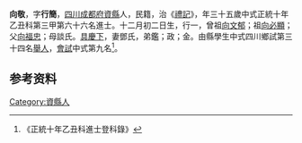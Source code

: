 {{明清人物信息框
| 姓名 = 向敬
| 原名 =
| 圖片名稱= 
| 圖片大小 =
| 圖片說明 = 
| 最高職務 =
| 國家 = 大明 
| 爵位 =
| 籍貫 = [[四川|四川]][[成都府|成都府]][[資縣|資縣]]
| 族裔 = 
| 旗籍 = 
| 字號 = 
| 諡號 =
| 出生日期 = 十二月初二日
| 出生地點 =
| 逝世日期 = 
| 逝世地點 =
| 墓葬 =
| 配偶 = 鄧氏
| 親屬 = 曾祖[[向文郁|向文郁]]，祖[[向必顯|向必顯]]，父[[向福忠|向福忠]]，母談氏
| 出身 =
* 正統十年乙丑科進士
| 經歷 =
| 著作 =  
*
*
*
}}
'''向敬'''{{BD|1411年||1470年||}}，字'''行簡'''，[[四川|四川]][[成都府|成都府]][[資縣|資縣]]人，民籍，治《[[禮記|禮記]]》，年三十五歲中式正統十年乙丑科第三甲第六十六名進士。十二月初二日生，行一，曾祖[[向文郁|向文郁]]；祖[[向必顯|向必顯]]；父[[向福忠|向福忠]]；母談氏。[[具慶下|具慶下]]，妻鄧氏，弟鑑；政；金。由縣學生中式四川鄉試第三十四名[[舉人|舉人]]，[[會試|會試]]中式第九名<ref>《正統十年乙丑科進士登科錄》</ref>。

== 参考资料 ==
{{reflist}}

{{正統十年乙丑科殿试金榜}}

{{Authority control}}

{{DEFAULTSORT:}}
[[Category:資縣人|Category:資縣人]]


{{明朝人物小作品}}
